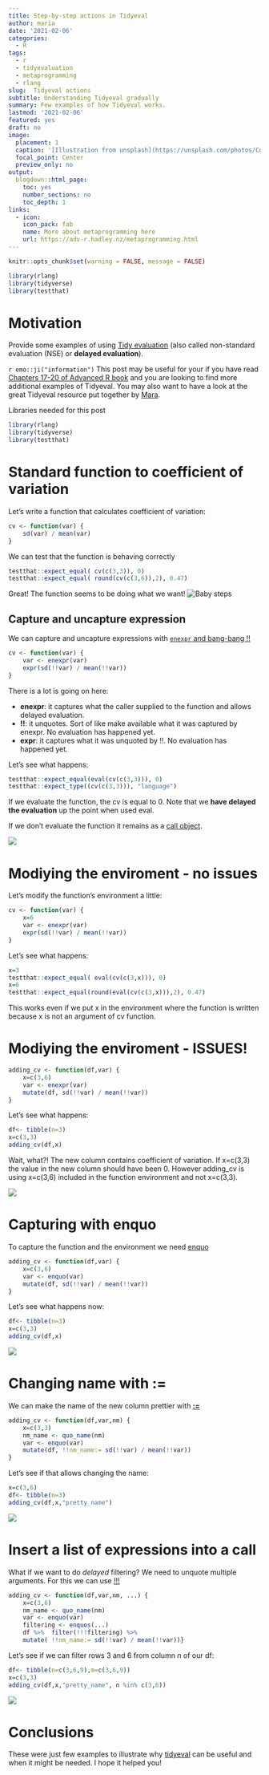 ```yaml
---
title: Step-by-step actions in Tidyeval
author: maria
date: '2021-02-06'
categories:
  - R
tags:
  - r
  - tidyevaluation
  - metaprogramming
  - rlang
slug:  Tidyeval actions
subtitle: Understanding Tidyeval gradually
summary: Few examples of how Tidyeval works.
lastmod: '2021-02-06'
featured: yes
draft: no
image:
  placement: 1
  caption: '[Illustration from unsplash](https://unsplash.com/photos/Cqe5Vvss-VQ)'
  focal_point: Center
  preview_only: no
output:
  blogdown::html_page:
    toc: yes
    number_sections: no
    toc_depth: 1
links:
  - icon: 
    icon_pack: fab
    name: More about metaprogramming here
    url: https://adv-r.hadley.nz/metaprogramming.html
---
```


```r
knitr::opts_chunk$set(warning = FALSE, message = FALSE)
```

```r
library(rlang)
library(tidyverse)
library(testthat)
```

# Motivation
Provide some examples of using [Tidy evaluation](https://tidyeval.tidyverse.org/) (also called non-standard evaluation (NSE) or **delayed evaluation**).

`r emo::ji("information")` This post may be useful for your if you have read [Chapters 17-20 of Advanced R book ](https://adv-r.hadley.nz/metaprogramming.html) and you are looking to find more additional examples of Tidyeval. You may also want to have a look at the great Tidyeval resource put together by [Mara](https://maraaverick.rbind.io/2017/08/tidyeval-resource-roundup/).

Libraries needed for this post

```r
library(rlang)
library(tidyverse)
library(testthat)
```


# Standard function to coefficient of variation

Let's write a function that calculates coefficient of variation:
```r
cv <- function(var) {
    sd(var) / mean(var)
}
```
We can test that the function is behaving correctly
```r
testthat::expect_equal( cv(c(3,3)), 0)
testthat::expect_equal( round(cv(c(3,6)),2), 0.47)
```

Great! The function seems to be doing what we want!
![Baby steps](https://media.giphy.com/media/12FwhN6Qh3cfxm/giphy.gif)

## Capture and uncapture expression
We can capture and uncapture expressions with [`enexpr` and bang-bang !!](https://adv-r.hadley.nz/quasiquotation.html)
```r
cv <- function(var) {
    var <- enexpr(var) 
    expr(sd(!!var) / mean(!!var)) 
}
```
There is a lot is going on here:

- **enexpr**: it captures what the caller supplied to the function and allows delayed evaluation.
- **!!**: it unquotes. Sort of like make available what it was captured by enexpr. No evaluation has happened yet.
- **expr**: it captures what it was unquoted by !!. No evaluation has happened yet.

Let's see what happens:
```r
testthat::expect_equal(eval(cv(c(3,3))), 0) 
testthat::expect_type((cv(c(3,3))), "language")
```
If we evaluate the function, the cv is equal to 0. Note that we **have delayed the evaluation** up the point when used eval.

If we don't evaluate the function it remains as a [call object](https://adv-r.hadley.nz/expressions.html#calls).

![](https://media.giphy.com/media/ChzfTLSi47FYc/giphy.gif)


# Modiying the enviroment - no issues

Let's modify the function's environment a little:
```r
cv <- function(var) {
    x=6
    var <- enexpr(var)
    expr(sd(!!var) / mean(!!var))
}
```
Let's see what happens:
```r
x=3
testthat::expect_equal( eval(cv(c(3,x))), 0)
x=6
testthat::expect_equal(round(eval(cv(c(3,x))),2), 0.47)
```
This works even if we put x in the environment where the function is written because x is not an argument of cv function. 

# Modiying the enviroment -  ISSUES!

```r
adding_cv <- function(df,var) {
    x=c(3,6)
    var <- enexpr(var)
    mutate(df, sd(!!var) / mean(!!var))
}
```
Let's see what happens:
```r
df<- tibble(n=3)
x=c(3,3)
adding_cv(df,x)
```
Wait, what?! The new column contains coefficient of variation. If x=c(3,3) the value in the new column should have been 0. However adding_cv is using x=c(3,6) included in the function environment and not x=c(3,3).

![](https://media.giphy.com/media/d9rGLfxrh1Rfy/giphy.gif)

# Capturing with enquo

To capture the function and the environment we need [enquo](https://adv-r.hadley.nz/evaluation.html?q=enquo#creating)
```r
adding_cv <- function(df,var) {
    x=c(3,6)
    var <- enquo(var)
    mutate(df, sd(!!var) / mean(!!var))
}
```
Let's see what happens now:
```r
df<- tibble(n=3)
x=c(3,3)
adding_cv(df,x)
```

![](https://media.giphy.com/media/jsm9GubElH2X04lRNn/giphy.gif)

# Changing name with :=
We can make the name of the new column prettier with [**:=**](https://adv-r.hadley.nz/quasiquotation.html#tidy-dots)
```r
adding_cv <- function(df,var,nm) {
    x=c(3,3)
    nm_name <- quo_name(nm)
    var <- enquo(var)
    mutate(df, !!nm_name:= sd(!!var) / mean(!!var))
}
```
Let's see if that allows changing the name:
```r
x=c(3,6)
df<- tibble(n=3)
adding_cv(df,x,"pretty_name")
```
![](https://media.giphy.com/media/Zb63DjukhzkT1d0VoZ/giphy.gif)

# Insert a list of expressions into a call

What if we want to do _delayed_ filtering? We need to unquote multiple arguments. For this we can use [!!!](https://adv-r.hadley.nz/quasiquotation.html#unquoting-many-arguments)
```r
adding_cv <- function(df,var,nm, ...) {
    x=c(3,6)
    nm_name <- quo_name(nm)
    var <- enquo(var)
    filtering <- enquos(...)
    df %>%  filter(!!!filtering) %>% 
    mutate( !!nm_name:= sd(!!var) / mean(!!var))}
```
Let's see if we can filter rows 3 and 6 from column n of our df:
```r
df<- tibble(n=c(3,6,9),m=c(3,6,9))
x=c(3,3)
adding_cv(df,x,"pretty_name", n %in% c(3,6))
```

![](https://media.giphy.com/media/xTiTnCf8IJvjldRaxi/giphy.gif)

# Conclusions
These were just few examples to illustrate why [tidyeval]([https://tidyeval.tidyverse.org/) can be useful and when it might be needed. I hope it helped you!
